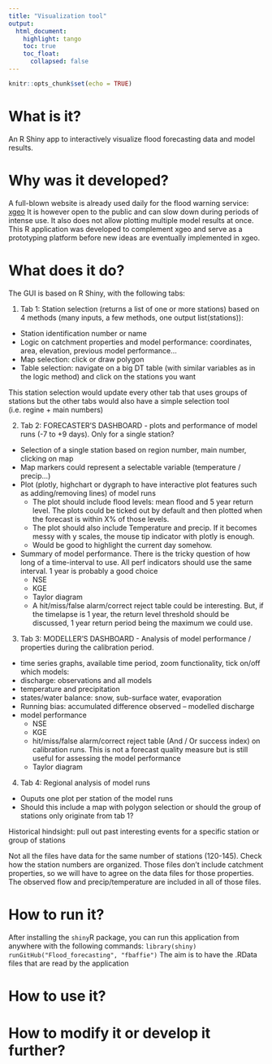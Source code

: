 ```yaml
---
title: "Visualization tool"
output: 
  html_document:
    highlight: tango
    toc: true
    toc_float:
      collapsed: false
---
```


```r
knitr::opts_chunk$set(echo = TRUE)
```


# What is it?

An R Shiny app to interactively visualize flood forecasting data and model results.

# Why was it developed?

A full-blown website is already used daily for the flood warning service: [xgeo](www.xgeo.no)
It is however open to the public and can slow down during periods of intense use. It also does not allow plotting multiple model results at once.
This R application was developed to complement xgeo and serve as a prototyping platform before new ideas are eventually implemented in xgeo.

# What does it do?

The GUI is based on R Shiny, with the following tabs:

1. Tab 1: Station selection (returns a list of one or more stations) based on 4 methods (many inputs, a few methods, one output list(stations)):
 * Station identification number or name
 * Logic on catchment properties and model performance: coordinates, area, elevation, previous model performance...
 * Map selection: click or draw polygon
 * Table selection: navigate on a big DT table (with similar variables as in the logic method) and click on the stations you want

This station selection would update every other tab that uses groups of stations but the other tabs would also have a simple selection tool (i.e. regine + main numbers)

2. Tab 2: FORECASTER'S DASHBOARD - plots and performance of model runs (-7 to +9 days). Only for a single station?
 * Selection of a single station based on region number, main number, clicking on map
 * Map markers could represent a selectable variable (temperature / precip...)
 * Plot (plotly, highchart or dygraph to have interactive plot features such as adding/removing lines) of model runs
     - The plot should include flood levels: mean flood and 5 year return level. The plots could be ticked out by default and then plotted when the forecast is within X% of those levels.
     - The plot should also include Temperature and precip. If it becomes messy with y scales, the mouse tip indicator with plotly is enough.
     - Would be good to highlight the current day somehow.
 * Summary of model performance. There is the tricky question of how long of a time-interval to use. All perf indicators should use the same interval. 1 year is probably a good choice
     - NSE
     - KGE
     - Taylor diagram
     - A hit/miss/false alarm/correct reject table could be interesting. But, if the timelapse is 1 year, the return level threshold should be discussed, 1 year return period being the maximum we could use.

3. Tab 3: MODELLER'S DASHBOARD - Analysis of model performance / properties during the calibration period.
 * time series graphs, available time period, zoom functionality, tick on/off which models:
 * discharge: observations and all models
 * temperature and precipitation
 * states/water balance: snow, sub-surface water, evaporation
 * Running bias: accumulated difference observed – modelled discharge
 * model performance
     - NSE
     - KGE
     - hit/miss/false alarm/correct reject table (And / Or success index) on calibration runs. This is not a forecast quality measure but is still useful for assessing the model performance
     - Taylor diagram

4. Tab 4: Regional analysis of model runs
  * Ouputs one plot per station of the model runs
  * Should this include a map with polygon selection or should the group of stations only originate from tab 1?

Historical hindsight: pull out past interesting events for a specific station or group of stations

Not all the files have data for the same number of stations (120-145). Check how the station numbers are organized.
Those files don't include catchment properties, so we will have to agree on the data files for those properties.
The observed flow and precip/temperature are included in all of those files.

# How to run it?

After installing the `shiny`R package, you can run this application from anywhere with the following commands:
`library(shiny)`
`runGitHub("Flood_forecasting", "fbaffie")`
The aim is to have the .RData files that are read by the application

# How to use it?



# How to modify it or develop it further?



